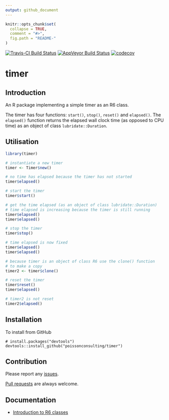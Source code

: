 ```yaml
---
output: github_document
---
```


<!-- README.md is generated from README.Rmd. Please edit that file -->

```r
knitr::opts_chunk$set(
  collapse = TRUE,
  comment = "#>",
  fig.path = "README-"
)
```

[![Travis-CI Build Status](https://travis-ci.org/poissonconsulting/timer.svg?branch=master)](https://travis-ci.org/poissonconsulting/timer)
[![AppVeyor Build Status](https://ci.appveyor.com/api/projects/status/github/poissonconsulting/timer?branch=master&svg=true)](https://ci.appveyor.com/project/poissonconsulting/timer)
[![codecov](https://codecov.io/gh/poissonconsulting/timer/branch/master/graph/badge.svg)](https://codecov.io/gh/poissonconsulting/timer)

# timer

## Introduction

An R package implementing a simple timer as an R6 class.

The timer has four functions: `start()`, `stop()`, `reset()` and `elapsed()`.
The `elapsed()` function returns the elapsed wall clock time (as opposed to CPU time)
as an object of class `lubridate::Duration`.

## Utilisation

```r
library(timer)

# instantiate a new timer
timer <- Timer$new()

# no time has elapsed because the timer has not started
timer$elapsed()

# start the timer
timer$start()

# get the time elapsed (as an object of class lubridate::Duration)
# time elapsed is increasing because the timer is still running
timer$elapsed()
timer$elapsed()

# stop the timer
timer$stop()

# time elapsed is now fixed
timer$elapsed()
timer$elapsed()

# because timer is an object of class R6 use the clone() function
# to make a copy
timer2 <- timer$clone()

# reset the timer
timer$reset()
timer$elapsed()

# timer2 is not reset
timer2$elapsed()
```

## Installation

To install from GitHub
```
# install.packages("devtools")
devtools::install_github("poissonconsulting/timer")
```

## Contribution

Please report any [issues](https://github.com/poissonconsulting/timer/issues).

[Pull requests](https://github.com/poissonconsulting/timer/pulls) are always welcome.

## Documentation

- [Introduction to R6 classes](https://cran.r-project.org/web/packages/R6/vignettes/Introduction.html)
